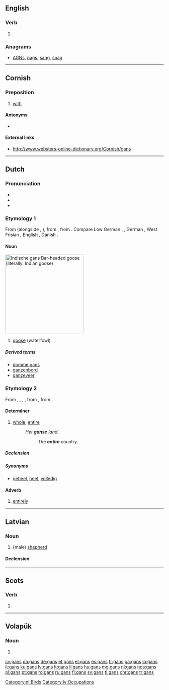 {{also|Gans|Gäns}}
==English==

===Verb===
{{head|en}}

# {{context|Geordie|lang=en}} {{en-third-person singular of|gan}}

===Anagrams===
* [[AGNs#English|AGNs]], [[nags#English|nags]], [[sang#English|sang]], [[snag#English|snag]]

----

==Cornish==

===Preposition===
{{head|kw|preposition}}

# [[with]]

====Antonyms====
* {{sense|with}} {{l|kw|hep}}

====External links====
* http://www.websters-online-dictionary.org/Cornish/gans

----

==Dutch==
{{wikipedia|ganzen|lang=nl}}

===Pronunciation===
* {{IPA|/ɣɑns/|lang=nl}}
* {{rhymes|ɑns|lang=nl}}
* {{audio|Nl-gans.ogg|audio|lang=nl}}

===Etymology 1===
From {{etyl|dum|nl}} {{term|gans|lang=dum}} (alongside {{term|gōs|lang=dum}}, {{term|gās|lang=dum}}), from {{etyl|gem-pro|nl}} {{m|gem-pro|*gans}}, from {{etyl|ine-pro|nl}} {{m|ine-pro|*ǵʰans-}}. Compare Low German {{term|Gans|lang=nds}}, {{term|Goos|lang=nds}}, German {{term|Gans|lang=de}}, West Frisian {{term|goes|lang=fy}}, English {{term|goose|lang=en}}, Danish {{term|gås|lang=da}}.

====Noun====
[[Image:Anser indicus2.jpg|thumb|250px|''Indische gans''<br>Bar-headed goose (''literally:'' Indian goose)]]
{{nl-noun|f|-zen|gansje}}

# [[goose]] (waterfowl)

=====Derived terms=====
* [[domme gans]]
* [[ganzenbord]]
* [[ganzeveer]]

===Etymology 2===
From {{etyl|dum|nl}} {{term|gansch|lang=dum}}, {{term|gands|lang=dum}}, {{term|gants|lang=dum}}, {{term|gans|lang=dum}}, from {{etyl|goh|nl}} {{term|ganz|lang=goh}}, from {{etyl|gem-pro|nl}} {{m|gem-pro|*gantaz||all, whole, entire}}.

====Determiner====
{{nl-det}}

# [[whole]], [[entire]]
#: ''Het '''ganse''' land.''
#:: The '''entire''' country.

=====Declension=====
{{nl-decl-adj||-|pred=-|part=-}}

=====Synonyms=====
* [[geheel]], [[heel]], [[volledig]]

====Adverb====
{{nl-adv}}

# [[entirely]]

[[Category:nl:Birds]]

----

==Latvian==

===Noun===
{{lv-noun|m|1st|fem=gane}}

# {male) [[shepherd]]

====Declension====
{{lv-decl-noun|gan|s|1st}}

[[Category:lv:Occupations]]

----

==Scots==

===Verb===
{{head|sco|verb form}}

# {{sco-third-person singular of|gan}}

----

==Volapük==

===Noun===
{{head|vo|noun form}}

# {{inflection of|gan||nom|p|lang=vo}} 

[[cy:gans]]
[[da:gans]]
[[de:gans]]
[[et:gans]]
[[el:gans]]
[[es:gans]]
[[fr:gans]]
[[ga:gans]]
[[io:gans]]
[[it:gans]]
[[ku:gans]]
[[lv:gans]]
[[lt:gans]]
[[li:gans]]
[[hu:gans]]
[[mg:gans]]
[[nl:gans]]
[[nds:gans]]
[[pl:gans]]
[[pt:gans]]
[[ro:gans]]
[[ru:gans]]
[[fi:gans]]
[[sv:gans]]
[[tl:gans]]
[[chr:gans]]
[[tr:gans]]